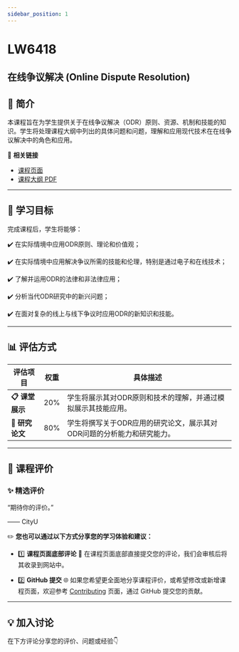```yaml
---
sidebar_position: 1
---
```


# LW6418
## 在线争议解决 (Online Dispute Resolution)

## **📘 简介**
本课程旨在为学生提供关于在线争议解决（ODR）原则、资源、机制和技能的知识。学生将处理课程大纲中列出的具体问题和问题，理解和应用现代技术在在线争议解决中的角色和应用。

🔗 **相关链接**
- [课程页面](https://www.cityu.edu.hk/catalogue/pg/202425/course/LW6418.htm)
- [课程大纲 PDF](https://www.cityu.edu.hk/catalogue/pg/202425/course/LW6418.pdf)

---

## **🎯 学习目标**

完成课程后，学生将能够：

✔️ 在实际情境中应用ODR原则、理论和价值观；

✔️ 在实际情境中应用解决争议所需的技能和伦理，特别是通过电子和在线技术；

✔️ 了解并运用ODR的法律和非法律应用；

✔️ 分析当代ODR研究中的新兴问题；

✔️ 在面对复杂的线上与线下争议时应用ODR的新知识和技能。

---

## **📊 评估方式**

| **评估项目**          | **权重** | **具体描述**                                                                                       |
|----------------------|---------|---------------------------------------------------------------------------------------------------|
| **📋 课堂展示**       | 20%     | 学生将展示其对ODR原则和技术的理解，并通过模拟展示其技能应用。                                    |
| **📂 研究论文**       | 80%     | 学生将撰写关于ODR应用的研究论文，展示其对ODR问题的分析能力和研究能力。                         |

---

## **💬 课程评价**

### ✨ **精选评价**
<div className={commentStyles.commentBox}>
    <p className={commentStyles.commentText}>
        “期待你的评价。”
    </p>
    <p className={commentStyles.commentAuthor}>—— CityU</p>
</div>

✏️ **您也可以通过以下方式分享您的学习体验和建议：**

- 1️⃣ **课程页面底部评论**
💬 在课程页面底部直接提交您的评论，我们会审核后将其收录到网站中。

- 2️⃣ **GitHub 提交**
🌐 如果您希望更全面地分享课程评价，或希望修改或新增课程页面，欢迎参考 [Contributing](https://penjc.github.io/cityU-navigator/contributing) 页面，通过 GitHub 提交您的贡献。

---

## **💡 加入讨论**

在下方评论分享您的评价、问题或经验👇
<Utterances />